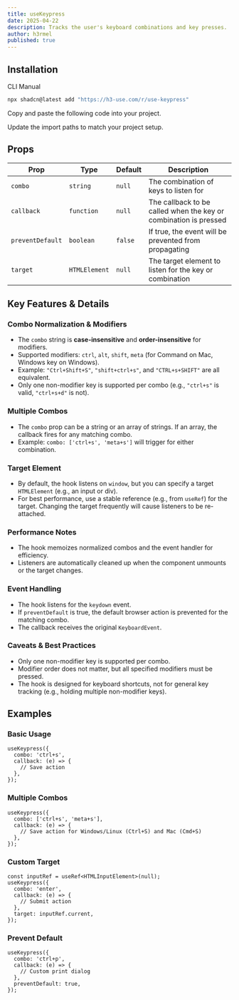 ```yaml
---
title: useKeypress
date: 2025-04-22
description: Tracks the user's keyboard combinations and key presses.
author: h3rmel
published: true
---
```


<HookPreview name="use-keypress-demo" />

## Installation

<Tabs defaultValue="cli">

<TabsList>
  <TabsTrigger value="cli">CLI</TabsTrigger>
  <TabsTrigger value="manual">Manual</TabsTrigger>
</TabsList>
<TabsContent value="cli">

```bash
npx shadcn@latest add "https://h3-use.com/r/use-keypress"
```

</TabsContent>
<TabsContent value="manual">

<Steps>

<Step>Copy and paste the following code into your project.</Step>

<HookSource name="use-keypress" />

<Step>Update the import paths to match your project setup.</Step>

</Steps>

</TabsContent>

</Tabs>

## Props

| Prop             | Type          | Default | Description                                                      |
| ---------------- | ------------- | ------- | ---------------------------------------------------------------- |
| `combo`          | `string`      | `null`  | The combination of keys to listen for                            |
| `callback`       | `function`    | `null`  | The callback to be called when the key or combination is pressed |
| `preventDefault` | `boolean`     | `false` | If true, the event will be prevented from propagating            |
| `target`         | `HTMLElement` | `null`  | The target element to listen for the key or combination          |

## Key Features & Details

### Combo Normalization & Modifiers

- The `combo` string is **case-insensitive** and **order-insensitive** for modifiers.
- Supported modifiers: `ctrl`, `alt`, `shift`, `meta` (for Command on Mac, Windows key on Windows).
- Example: `"Ctrl+Shift+S"`, `"shift+ctrl+s"`, and `"CTRL+s+SHIFT"` are all equivalent.
- Only one non-modifier key is supported per combo (e.g., `"ctrl+s"` is valid, `"ctrl+s+d"` is not).

### Multiple Combos

- The `combo` prop can be a string or an array of strings. If an array, the callback fires for any matching combo.
- Example: `combo: ['ctrl+s', 'meta+s']` will trigger for either combination.

### Target Element

- By default, the hook listens on `window`, but you can specify a target `HTMLElement` (e.g., an input or div).
- For best performance, use a stable reference (e.g., from `useRef`) for the target. Changing the target frequently will cause listeners to be re-attached.

### Performance Notes

- The hook memoizes normalized combos and the event handler for efficiency.
- Listeners are automatically cleaned up when the component unmounts or the target changes.

### Event Handling

- The hook listens for the `keydown` event.
- If `preventDefault` is true, the default browser action is prevented for the matching combo.
- The callback receives the original `KeyboardEvent`.

### Caveats & Best Practices

- Only one non-modifier key is supported per combo.
- Modifier order does not matter, but all specified modifiers must be pressed.
- The hook is designed for keyboard shortcuts, not for general key tracking (e.g., holding multiple non-modifier keys).

## Examples

### Basic Usage

```tsx
useKeypress({
  combo: 'ctrl+s',
  callback: (e) => {
    // Save action
  },
});
```

### Multiple Combos

```tsx
useKeypress({
  combo: ['ctrl+s', 'meta+s'],
  callback: (e) => {
    // Save action for Windows/Linux (Ctrl+S) and Mac (Cmd+S)
  },
});
```

### Custom Target

```tsx
const inputRef = useRef<HTMLInputElement>(null);
useKeypress({
  combo: 'enter',
  callback: (e) => {
    // Submit action
  },
  target: inputRef.current,
});
```

### Prevent Default

```tsx
useKeypress({
  combo: 'ctrl+p',
  callback: (e) => {
    // Custom print dialog
  },
  preventDefault: true,
});
```
